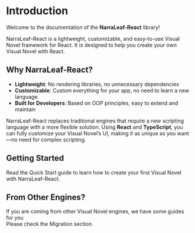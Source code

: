 
# Introduction

Welcome to the documentation of the **NarraLeaf-React** library!

NarraLeaf-React is a lightweight, customizable, and easy-to-use Visual Novel framework for React. It is designed to help you create your own Visual Novel with React.

## Why NarraLeaf-React?

- **Lightweight**: No rendering libraries, no unnecessary dependencies
- **Customizable**: Custom everything for your app, no need to learn a new language
- **Built for Developers**: Based on OOP principles, easy to extend and maintain

NarraLeaf-React replaces traditional engines that require a new scripting language with a more flexible solution. Using **React** and **TypeScript**, you can fully customize your Visual Novel’s UI, making it as unique as you want—no need for complex scripting.

## Getting Started

Read the Quick Start guide to learn how to create your first Visual Novel with NarraLeaf-React.

<Cards num={1}>
    <Cards.Card
        title="Quick Start"
        description="Learn how to create your first Visual Novel with NarraLeaf-React."
        href="/documentation/quick-start"
        arrow
    />
</Cards>


## From Other Engines?

If you are coming from other Visual Novel engines, we have some guides for you  
Please check the Migration section.

<Cards num={1}>
    <Cards.Card
        title="Migration"
        href="/documentation/solutions/from-renpy"
        arrow
    />
</Cards>
